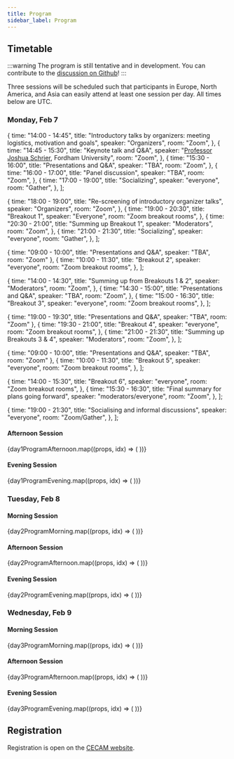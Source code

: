 ```yaml
---
title: Program
sidebar_label: Program
---
```



## Timetable

:::warning
The program is still tentative and in development. You can contribute to the [discussion on Github](https://github.com/MADICES/MADICES-2022)!
:::

Three sessions will be scheduled such that participants in Europe, North America, and Asia can easily attend at least one session per day. All times below are UTC.

### Monday, Feb 7

  {
    time: "14:00 - 14:45",
    title: "Introductory talks by organizers: meeting logistics, motivation and goals",
    speaker: "Organizers",
    room: "Zoom",
  },
  {
    time: "14:45 - 15:30",
    title: "Keynote talk and Q&A",
    speaker: "<a href='https://www.fordham.edu/info/28651/joshua_schrier'>Professor Joshua Schrier</a>, Fordham University",
    room: "Zoom",
  },
  {
    time: "15:30 - 16:00",
    title: "Presentations and Q&A",
    speaker: "TBA",
    room: "Zoom",
  },
  {
    time: "16:00 - 17:00",
    title: "Panel discussion",
    speaker: "TBA",
    room: "Zoom",
  },
  {
    time: "17:00 - 19:00",
    title: "Socializing",
    speaker: "everyone",
    room: "Gather",
  },
];

  {
    time: "18:00 - 19:00",
    title: "Re-screening of introductory organizer talks",
    speaker: "Organizers",
    room: "Zoom",
  },
  {
    time: "19:00 - 20:30",
    title: "Breakout 1",
    speaker: "Everyone",
    room: "Zoom breakout rooms",
  },
  {
    time: "20:30 - 21:00",
    title: "Summing up Breakout 1",
    speaker: "Moderators",
    room: "Zoom",
  },
  {
    time: "21:00 - 21:30",
    title: "Socializing",
    speaker: "everyone",
    room: "Gather",
  },
];

  { time: "09:00 - 10:00", title: "Presentations and Q&A", speaker: "TBA", room: "Zoom" },
  {
    time: "10:00 - 11:30",
    title: "Breakout 2",
    speaker: "everyone",
    room: "Zoom breakout rooms",
  },
];

  {
    time: "14:00 - 14:30",
    title: "Summing up from Breakouts 1 & 2",
    speaker: "Moderators",
    room: "Zoom",
  },
  {
    time: "14:30 - 15:00",
    title: "Presentations and Q&A",
    speaker: "TBA",
    room: "Zoom",
  },
  {
    time: "15:00 - 16:30",
    title: "Breakout 3",
    speaker: "everyone",
    room: "Zoom breakout rooms",
  },
];

  { time: "19:00 - 19:30", title: "Presentations and Q&A", speaker: "TBA", room: "Zoom" },
  {
    time: "19:30 - 21:00",
    title: "Breakout 4",
    speaker: "everyone",
    room: "Zoom breakout rooms",
  },
  {
    time: "21:00 - 21:30",
    title: "Summing up Breakouts 3 & 4",
    speaker: "Moderators",
    room: "Zoom",
  },
];

<!-- 09:00 - 09:30 - Talk from 2 initiatives
09:30 - 11:00 - Breakout 5
11:00 - 11:30 - Summing up Breakouts 3, 4 & 5

14:00 - 15:30 - "Final" breakout
15:30 - 16:30 - "Final" summary for plans going forward

19:00 - 21:30 - Mixed breakouts, discussions and socialising, perhaps organizing team sits down and tries to pull everything together -->

  { time: "09:00 - 10:00", title: "Presentations and Q&A", speaker: "TBA", room: "Zoom" },
  {
    time: "10:00 - 11:30",
    title: "Breakout 5",
    speaker: "everyone",
    room: "Zoom breakout rooms",
  },
];

  {
    time: "14:00 - 15:30",
    title: "Breakout 6",
    speaker: "everyone",
    room: "Zoom breakout rooms",
  },
  {
    time: "15:30 - 16:30",
    title: "Final summary for plans going forward",
    speaker: "moderators/everyone",
    room: "Zoom",
  },
];

  {
    time: "19:00 - 21:30",
    title: "Socialising and informal discussions",
    speaker: "everyone",
    room: "Zoom/Gather",
  },
];

#### Afternoon Session

<div className="container">
  <div>
    {day1ProgramAfternoon.map((props, idx) => (
      <EventCard key={idx} {...props} />
    ))}
  </div>
</div>

#### Evening Session

<div className="container">
  <div>
    {day1ProgramEvening.map((props, idx) => (
      <EventCard key={idx} {...props} />
    ))}
  </div>
</div>

### Tuesday, Feb 8

#### Morning Session

<div className="container">
  <div>
    {day2ProgramMorning.map((props, idx) => (
      <EventCard key={idx} {...props} />
    ))}
  </div>
</div>

#### Afternoon Session

<div className="container">
  <div>
    {day2ProgramAfternoon.map((props, idx) => (
      <EventCard key={idx} {...props} />
    ))}
  </div>
</div>

#### Evening Session

<div className="container">
  <div>
    {day2ProgramEvening.map((props, idx) => (
      <EventCard key={idx} {...props} />
    ))}
  </div>
</div>

### Wednesday, Feb 9

#### Morning Session

<div className="container">
  <div>
    {day3ProgramMorning.map((props, idx) => (
      <EventCard key={idx} {...props} />
    ))}
  </div>
</div>

#### Afternoon Session

<div className="container">
  <div>
    {day3ProgramAfternoon.map((props, idx) => (
      <EventCard key={idx} {...props} />
    ))}
  </div>
</div>

#### Evening Session

<div className="container">
  <div>
    {day3ProgramEvening.map((props, idx) => (
      <EventCard key={idx} {...props} />
    ))}
  </div>
</div>

## Registration

Registration is open on the [CECAM website](https://www.cecam.org/workshop-details/1165).
